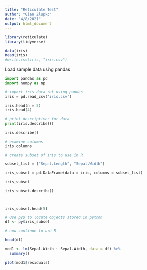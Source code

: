 ```yaml
---
title: "Reticulate Test"
author: "Gian Zlupko"
date: "4/8/2021"
output: html_document
---
```


```r
library(reticulate) 
library(tidyverse) 

data(iris) 
head(iris) 
#write.csv(iris, "iris.csv") 

```



Load sample data using pandas

```python

import pandas as pd 
import numpy as np 

# import iris data set using pandas 
iris = pd.read_csv('iris.csv') 

iris.head(n = 5) 
iris.head(4) 

# print descriptives for data 
print(iris.describe())

iris.describe()

# examine columns 
iris.columns 

# create subset of iris to use in R 

subset_list = ["Sepal.Length", "Sepal.Width"]

iris_subset = pd.DataFrame(data = iris, columns = subset_list) 

iris_subset

iris_subset.describe() 




```

```python
iris_subset.head(5) 
```




```r
# Use py$ to locate objects stored in python 
df <- py$iris_subset

# now continue to use R 

head(df) 

mod1 <- lm(Sepal.Width ~ Sepal.Width, data = df) %>%
  summary()

plot(mod1$residuals) 

```




